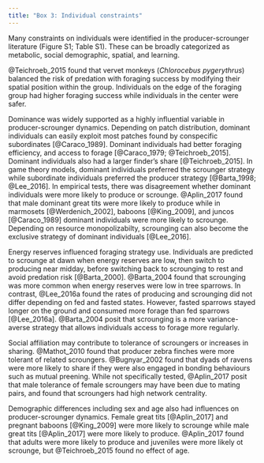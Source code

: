 ```yaml
---
title: "Box 3: Individual constraints"
---
```


Many constraints on individuals were identified in the producer-scrounger literature (Figure S1; Table S1). These can be broadly categorized as metabolic, social demographic, spatial, and learning. 


@Teichroeb_2015 found that vervet monkeys (*Chlorocebus pygerythrus*) balanced the risk of predation with foraging success by modifying their spatial position within the group. Individuals on the edge of the foraging group had higher foraging success while individuals in the center were safer.


Dominance was widely supported as a highly influential variable in producer-scrounger dynamics. Depending on patch distribution, dominant individuals can easily exploit most patches found by conspecific subordinates [@Caraco_1989]. Dominant individuals had better foraging efficiency, and access to forage [@Caraco_1979; @Teichroeb_2015]. Dominant individuals also had a larger finder's share [@Teichroeb_2015]. In game theory models, dominant individuals preferred the scrounger strategy while subordinate individuals preferred the producer strategy [@Barta_1998; @Lee_2016]. In empirical tests, there was disagreement whether dominant individuals were more likely to produce or scrounge. @Aplin_2017 found that male dominant great tits were more likely to produce while in marmosets [@Werdenich_2002], baboons [@King_2009], and juncos [@Caraco_1989] dominant individuals were more likely to scrounge. Depending on resource monopolizabilty, scrounging can also become the exclusive strategy of dominant individuals [@Lee_2016]. 

Energy reserves influenced foraging strategy use. Individuals are predicted to scrounge at dawn when energy reserves are low, then switch to producing near midday, before switching back to scrounging to rest and avoid predation risk [@Barta_2000]. @Barta_2004 found that scrounging was more common when energy reserves were low in tree sparrows. In contrast, @Lee_2016a found the rates of producing and scrounging did not differ depending on fed and fasted states. However, fasted sparrows stayed longer on the ground and consumed more forage than fed sparrows [@Lee_2016a]. @Barta_2004 posit that scrounging is a more variance-averse strategy that allows individuals access to forage more regularly. 

Social affiliation may contribute to tolerance of scroungers or increases in sharing. 
@Mathot_2010 found that producer zebra finches were more tolerant of related scroungers. 
@Bugnyar_2002 found that dyads of ravens were more likely to share if they were also engaged in bonding behaviours such as mutual preening. While not specifically tested, @Aplin_2017 posit that male tolerance of female scroungers may have been due to mating pairs, and found that scroungers had high network centrality. 

Demographic differences including sex and age also had influences on producer-scrounger dynamics. Female great tits [@Aplin_2017] and pregnant baboons [@King_2009] were more likely to scrounge while male great tits [@Aplin_2017] were more likely to produce. @Aplin_2017 found that adults were more likely to produce and juveniles were more likely ot scrounge, but @Teichroeb_2015 found no effect of age. 



<!--
-   Dominance
    - Dominance not as relevant for eg finches than baboons?
    - @Bugnyar_2002 dominance, displacement, type of food sharing
	- (also under Sex) Dominant females scrounged from subordinate neighbors with whom they had a strong social affiliation (King_2009)


- Value of resources, strong/weak
    - @Broom_2014


- learning
- Learning
	- Early success may lead to individuals not adapting strategy to changing environments (Beauchamp_2000a)
	- Learning never evolves to fixation and at a stable equilibrium there is a mixture of fixed and learning players (Dubois_2010)
	- Social learning is favored when competition is weak (Smolla_2015)
	- If competition is strong, social learning is favored when resource quality is highly variable and there is low environmental turnover (Smolla_2015)
    - empirical
        - As individuals have more experience in variable environments, they increase proportion of scrounging (Afshar_2015)
        - Individuals that learned the task faster were less likely to scrounger (Aplin_2017)
	



    

Body size, foraging efficiency
    Payoffs were higher for producers in all environmental conditions, likely due to body size and foraging efficiency (Hansen_2016)

-->